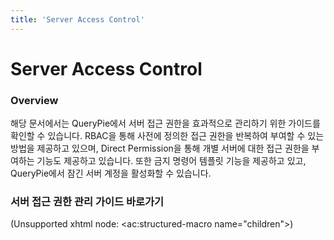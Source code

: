 ```yaml
---
title: 'Server Access Control'
---
```


# Server Access Control

### Overview

해당 문서에서는 QueryPie에서 서버 접근 권한을 효과적으로 관리하기 위한 가이드를 확인할 수 있습니다. RBAC을 통해 사전에 정의한 접근 권한을 반복하여 부여할 수 있는 방법을 제공하고 있으며, Direct Permission을 통해 개별 서버에 대한 접근 권한을 부여하는 기능도 제공하고 있습니다. 또한 금지 명령어 템플릿 기능을 제공하고 있고, QueryPie에서 잠긴 서버 계정을 활성화할 수 있습니다.


### 서버 접근 권한 관리 가이드 바로가기

(Unsupported xhtml node: &lt;ac:structured-macro name="children"&gt;)


